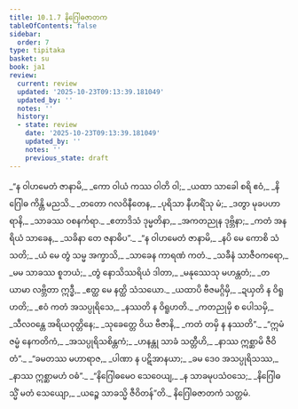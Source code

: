 ```yaml
---
title: 10.1.7 နိဂြေါဓဇာတက
tableOfContents: false
sidebar:
  order: 7
type: tipitaka
basket: su
book: ja1
review:
  current: review
  updated: '2025-10-23T09:13:39.181049'
  updated_by: ''
  notes: ''
  history:
  - state: review
    date: '2025-10-23T09:13:39.181049'
    updated_by: ''
    notes: ''
    previous_state: draft
---
```



<ReviewStatus review={frontmatter.review} showDetails={true} />

<HypothesisAnnotation frontmatter={frontmatter} />

<DynamicBreadcrumb />

<Division number="72" book="ja1" e="ch" v="22" p="211">

<Paragraph number="1986" type="verses" book="ja1">
_“န ဝါဟမေတံ ဇာနာမိ,_  
_ကော ဝါယံ ကဿ ဝါတိ ဝါ;_  
_ယထာ သာခေါ စရိ ဧဝံ,_  
_နိဂြေါဓ ကိန္တိ မညသိ._  

</Paragraph>

</Division>
<Division number="73" book="ja1" e="ch" v="22" p="211">

<Paragraph number="1987" type="verses" book="ja1">
_တတော ဂလဝိနီတေန,_  
_ပုရိသာ နီဟရိံသု မံ;_  
_ဒတွာ မုခပဟာရာနိ,_  
_သာခဿ ဝစနင်္ကရာ._  

</Paragraph>

</Division>
<Division number="74" book="ja1" e="ch" v="22" p="211">

<Paragraph number="1988" type="verses" book="ja1">
_ဧတာဒိသံ ဒုမ္မတိနာ,_  
_အကတညုန ဒုဗ္ဘိနာ;_  
_ကတံ အနရိယံ သာခေန,_  
_သခိနာ တေ ဇနာဓိပ”._  

</Paragraph>

</Division>
<Division number="75" book="ja1" e="ch" v="22" p="211">

<Paragraph number="1989" type="verses" book="ja1">
_“န ဝါဟမေတံ ဇာနာမိ,_  
_နပိ မေ ကောစိ သံသတိ;_  
_ယံ မေ တွံ သမ္မ အက္ခာသိ,_  
_သာခေန ကာရဏံ ကတံ._  

</Paragraph>

</Division>
<Division number="76" book="ja1" e="ch" v="22" p="211">

<Paragraph number="1990" type="verses" book="ja1">
_သခီနံ သာဇီဝကရော,_  
_မမ သာခဿ စူဘယံ;_  
_တွံ နောသိဿရိယံ ဒါတာ,_  
_မနုဿေသု မဟန္တတံ;_  
_တယာမာ လဗ္ဘိတာ ဣဒ္ဓီ,_  
_ဧတ္ထ မေ နတ္ထိ သံသယော._  

</Paragraph>

</Division>
<Division number="77" book="ja1" e="ch" v="22" p="211">

<Paragraph number="1991" type="verses" book="ja1">
_ယထာပိ ဗီဇမဂ္ဂိမှိ,_  
_ဍယှတိ န ဝိရူဟတိ;_  
_ဧဝံ ကတံ အသပ္ပုရိသေ,_  
_နဿတိ န ဝိရူဟတိ._  

</Paragraph>

</Division>
<Division number="78" book="ja1" e="ch" v="22" p="211">

<Paragraph number="1992" type="verses" book="ja1">
_ကတညုမှိ စ ပေါသမှိ,_  
_သီလဝန္တေ အရိယဝုတ္တိနေ;_  
_သုခေတ္တေ ဝိယ ဗီဇာနိ,_  
_ကတံ တမှိ န နဿတိ”._  

</Paragraph>

</Division>
<Division number="79" book="ja1" e="ch" v="22" p="211">

<Paragraph number="1993" type="verses" book="ja1">
_“ဣမံ ဇမ္မံ နေကတိကံ,_  
_အသပ္ပုရိသစိန္တကံ;_  
_ဟနန္တု သာခံ သတ္တီဟိ,_  
_နာဿ ဣစ္ဆာမိ ဇီဝိတံ”._  

</Paragraph>

</Division>
<Division number="80" book="ja1" e="ch" v="22" p="212">

<Paragraph number="1994" type="verses" book="ja1">
_“ခမတဿ မဟာရာဇ,_  
_ပါဏာ န ပဋိအာနယာ;_  
_ခမ ဒေဝ အသပ္ပုရိသဿ,_  
_နာဿ ဣစ္ဆာမဟံ ဝဓံ”._  

</Paragraph>

</Division>
<Division number="81" book="ja1" e="ch" v="22" p="212">

<Paragraph number="1995" type="verses" book="ja1">
_“နိဂြေါဓမေဝ သေဝေယျ,_  
_န သာခမုပသံဝသေ;_  
_နိဂြေါဓသ္မိံ မတံ သေယျော,_  
_ယဉ္စေ သာခသ္မိ ဇီဝိတန်”တိ._  


</Paragraph>
</Division>

<Paragraph number="1996" type="center" book="ja1">
နိဂြေါဓဇာတကံ သတ္တမံ.
</Paragraph>